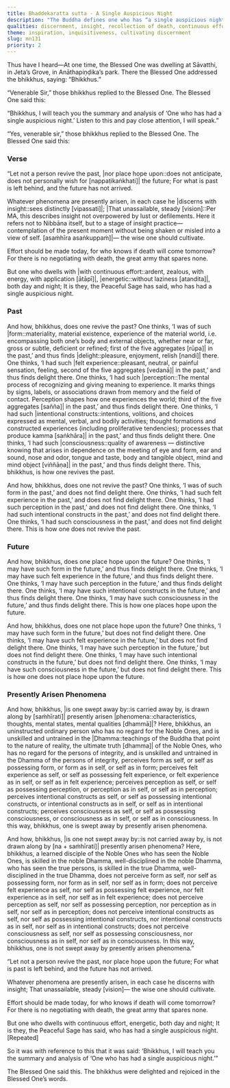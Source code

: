 ```yaml
---
title: Bhaddekaratta sutta - A Single Auspicious Night
description: "The Buddha defines one who has “a single auspicious night”. One who does not revive the past nor place hope in the future, but diligently discerns present phenomena with insight—without taking them as self, and practices with urgency today."
qualities: discernment, insight, recollection of death, continuous effort, rousing of energy, recognition of not-self, imperturbable, quenching
theme: inspiration, inquisitiveness, cultivating discernment
slug: mn131
priority: 2
---
```


Thus have I heard—At one time, the Blessed One was dwelling at Sāvatthi, in Jeta’s Grove, in Anāthapiṇḍika’s park. There the Blessed One addressed the bhikkhus, saying: “Bhikkhus.”

“Venerable Sir,” those bhikkhus replied to the Blessed One. The Blessed One said this:

“Bhikkhus, I will teach you the summary and analysis of ‘One who has had a single auspicious night.’ Listen to this and pay close attention, I will speak.”

“Yes, venerable sir,” those bhikkhus replied to the Blessed One. The Blessed One said this:

### Verse

“Let not a person revive the past,
|nor place hope upon::does not anticipate, does not personally wish for [nappaṭikaṅkhati]| the future;
For what is past is left behind,
and the future has not arrived.

Whatever phenomena are presently arisen,
in each case he |discerns with insight::sees distinctly [vipassati]|;
|That unassailable, steady [vision]::Per MA, this describes insight not overpowered by lust or defilements. Here it refers not to Nibbāna itself, but to a stage of insight practice—contemplation of the present moment without being shaken or misled into a view of self. [asaṁhīra asaṅkuppaṁ]|—
the wise one should cultivate.

Effort should be made today,
for who knows if death will come tomorrow?
For there is no negotiating with death,
the great army that spares none.

But one who dwells with |with continuous effort::ardent, zealous, with energy, with application [ātāpī]|,
|energetic::without laziness [atandita]|, both day and night;
It is they, the Peaceful Sage has said,
who has had a single auspicious night.

### Past

And how, bhikkhus, does one revive the past? One thinks, ‘I was of such |form::materiality, material existence, experience of the material world, i.e. encompassing both one’s body and external objects, whether near or far, gross or subtle, deficient or refined; first of the five aggregates [rūpa]| in the past,’ and thus finds |delight::pleasure, enjoyment, relish [nandi]| there. One thinks, ‘I had such |felt experience::pleasant, neutral, or painful sensation, feeling, second of the five aggregates [vedanā]| in the past,’ and thus finds delight there. One thinks, ‘I had such |perception::The mental process of recognizing and giving meaning to experience. It marks things by signs, labels, or associations drawn from memory and the field of contact. Perception shapes how one experiences the world; third of the five aggregates [sañña]| in the past,’ and thus finds delight there. One thinks, ‘I had such |intentional constructs::intentions, volitions, and choices expressed as mental, verbal, and bodily activities; thought formations and constructed experiences (including proliferative tendencies); processes that produce kamma [saṅkhāra]| in the past,’ and thus finds delight there. One thinks, ‘I had such |consciousness::quality of awareness — distinctive knowing that arises in dependence on the meeting of eye and form, ear and sound, nose and odor, tongue and taste, body and tangible object, mind and mind object [viññāṇa]| in the past,’ and thus finds delight there. This, bhikkhus, is how one revives the past.

And how, bhikkhus, does one not revive the past? One thinks, ‘I was of such form in the past,’ and does not find delight there. One thinks, ‘I had such felt experience in the past,’ and does not find delight there. One thinks, ‘I had such perception in the past,’ and does not find delight there. One thinks, ‘I had such intentional constructs in the past,’ and does not find delight there. One thinks, ‘I had such consciousness in the past,’ and does not find delight there. This is how one does not revive the past.

### Future

And how, bhikkhus, does one place hope upon the future? One thinks, ‘I may have such form in the future,’ and thus finds delight there. One thinks, ‘I may have such felt experience in the future,’ and thus finds delight there. One thinks, ‘I may have such perception in the future,’ and thus finds delight there. One thinks, ‘I may have such intentional constructs in the future,’ and thus finds delight there. One thinks, ‘I may have such consciousness in the future,’ and thus finds delight there. This is how one places hope upon the future.

And how, bhikkhus, does one not place hope upon the future? One thinks, ‘I may have such form in the future,’ but does not find delight there. One thinks, ‘I may have such felt experience in the future,’ but does not find delight there. One thinks, ‘I may have such perception in the future,’ but does not find delight there. One thinks, ‘I may have such intentional constructs in the future,’ but does not find delight there. One thinks, ‘I may have such consciousness in the future,’ but does not find delight there. This is how one does not place hope upon the future.

### Presently Arisen Phenomena

And how, bhikkhus, |is one swept away by::is carried away by, is drawn along by [saṁhīrati]| presently arisen |phenomena::characteristics, thoughts, mental states, mental qualities [dhammā]|? Here, bhikkhus, an uninstructed ordinary person who has no regard for the Noble Ones, and is unskilled and untrained in the |Dhamma::teachings of the Buddha that point to the nature of reality, the ultimate truth [dhamma]| of the Noble Ones, who has no regard for the persons of integrity, and is unskilled and untrained in the Dhamma of the persons of integrity, perceives form as self, or self as possessing form, or form as in self, or self as in form; perceives felt experience as self, or self as possessing felt experience, or felt experience as in self, or self as in felt experience; perceives perception as self, or self as possessing perception, or perception as in self, or self as in perception; perceives intentional constructs as self, or self as possessing intentional constructs, or intentional constructs as in self, or self as in intentional constructs; perceives consciousness as self, or self as possessing consciousness, or consciousness as in self, or self as in consciousness. In this way, bhikkhus, one is swept away by presently arisen phenomena.

And how, bhikkhus, |is one not swept away by::is not carried away by, is not drawn along by [na + saṁhīrati]| presently arisen phenomena? Here, bhikkhus, a learned disciple of the Noble Ones who has seen the Noble Ones, is skilled in the noble Dhamma, well-disciplined in the noble Dhamma, who has seen the true persons, is skilled in the true Dhamma, well-disciplined in the true Dhamma, does not perceive form as self, nor self as possessing form, nor form as in self, nor self as in form; does not perceive felt experience as self, nor self as possessing felt experience, nor felt experience as in self, nor self as in felt experience; does not perceive perception as self, nor self as possessing perception, nor perception as in self, nor self as in perception; does not perceive intentional constructs as self, nor self as possessing intentional constructs, nor intentional constructs as in self, nor self as in intentional constructs; does not perceive consciousness as self, nor self as possessing consciousness, nor consciousness as in self, nor self as in consciousness. In this way, bhikkhus, one is not swept away by presently arisen phenomena.”

“Let not a person revive the past,
nor place hope upon the future;
For what is past is left behind,
and the future has not arrived.

Whatever phenomena are presently arisen,
in each case he discerns with insight;
That unassailable, steady [vision]—
the wise one should cultivate.

Effort should be made today,
for who knows if death will come tomorrow?
For there is no negotiating with death,
the great army that spares none.

But one who dwells with continuous effort,
energetic, both day and night;
It is they, the Peaceful Sage has said,
who has had a single auspicious night. [Repeated]

So it was with reference to this that it was said: ‘Bhikkhus, I will teach you the summary and analysis of ‘One who has had a single auspicious night.’”

The Blessed One said this. The bhikkhus were delighted and rejoiced in the Blessed One’s words.